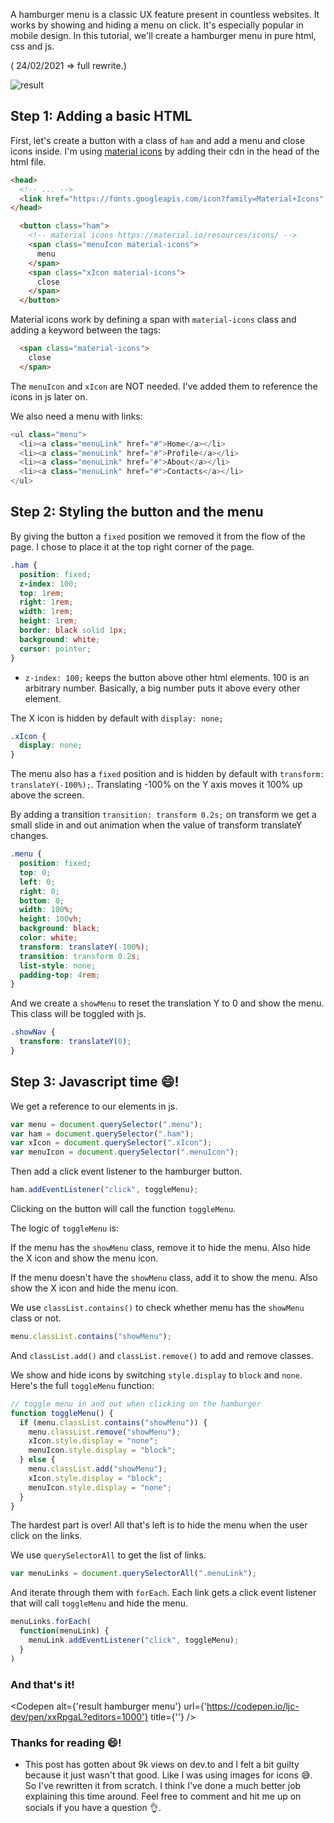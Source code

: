 
A hamburger menu is a classic UX feature present in countless websites. It works by showing and hiding a menu on click. It's especially popular in mobile design. In this tutorial, we'll create a hamburger menu in pure html, css and js.

( 24/02/2021 => full rewrite.)

![result](/images/blog/easy-hamburger-menu-with-js/0.gif)

## Step 1: Adding a basic HTML

First, let's create a button with a class of `ham` and add a menu and close icons inside.
I'm using [material icons](https://material.io/resources/icons/) by adding their cdn in the head of the html file.

```html
<head>
  <!-- ... -->
  <link href="https://fonts.googleapis.com/icon?family=Material+Icons" rel="stylesheet">
</head>
```

```html
  <button class="ham">
    <!-- material icons https://material.io/resources/icons/ -->
    <span class="menuIcon material-icons">
      menu
    </span>
    <span class="xIcon material-icons">
      close
    </span>
  </button>
```

Material icons work by defining a span with `material-icons` class and adding a keyword between the tags:
```html
  <span class="material-icons">
    close
  </span>
```

The `menuIcon` and `xIcon` are NOT needed. I've added them to reference the icons in js later on.

We also need a menu with links:

```js
<ul class="menu">
  <li><a class="menuLink" href="#">Home</a></li>
  <li><a class="menuLink" href="#">Profile</a></li>
  <li><a class="menuLink" href="#">About</a></li>
  <li><a class="menuLink" href="#">Contacts</a></li>
</ul>
```

## Step 2: Styling the button and the menu

By giving the button a `fixed` position we removed it from the flow of the page. I chose to place it at the top right corner of the page.

```css
.ham {
  position: fixed;
  z-index: 100;
  top: 1rem;
  right: 1rem;
  width: 1rem;
  height: 1rem;
  border: black solid 1px;
  background: white;
  cursor: pointer;
}
```

* `z-index: 100;` keeps the button above other html elements. 100 is an arbitrary number. Basically, a big number puts it above every other element.

The X icon is hidden by default with `display: none;`

``` css
.xIcon {
  display: none;
}
```

The menu also has a `fixed` position and is hidden by default with `transform: translateY(-100%);`. Translating -100% on the Y axis moves it 100% up above the screen.

By adding a transition `transition: transform 0.2s;` on transform we get a small slide in and out animation when the value of transform translateY changes.

```css
.menu {
  position: fixed;
  top: 0;
  left: 0;
  right: 0;
  bottom: 0;
  width: 100%;
  height: 100vh;
  background: black;
  color: white;
  transform: translateY(-100%);
  transition: transform 0.2s;
  list-style: none;
  padding-top: 4rem;
}
```

And we create a `showMenu` to reset the translation Y to 0 and show the menu. This class will be toggled with js.

```css
.showNav {
  transform: translateY(0);
}
```

## Step 3: Javascript time 😄!

We get a reference to our elements in js.

``` javascript
var menu = document.querySelector(".menu");
var ham = document.querySelector(".ham");
var xIcon = document.querySelector(".xIcon");
var menuIcon = document.querySelector(".menuIcon");
```

Then add a click event listener to the hamburger button.

``` javascript
ham.addEventListener("click", toggleMenu);
```

Clicking on the button will call the function `toggleMenu`.

The logic of `toggleMenu` is:

If the menu has the `showMenu` class, remove it to hide the menu. Also hide the X icon and show the menu icon.

If the menu doesn't have the `showMenu` class, add it to show the menu. Also show the X icon and hide the menu icon.

We use `classList.contains()` to check whether menu has the `showMenu` class or not.

``` javascript
menu.classList.contains("showMenu");
```

And `classList.add()` and `classList.remove()` to add and remove classes.

We show and hide icons by switching `style.display` to `block` and `none`.
Here's the full `toggleMenu` function:

``` javascript
// toggle menu in and out when clicking on the hamburger
function toggleMenu() {
  if (menu.classList.contains("showMenu")) {
    menu.classList.remove("showMenu");
    xIcon.style.display = "none";
    menuIcon.style.display = "block";
  } else {
    menu.classList.add("showMenu");
    xIcon.style.display = "block";
    menuIcon.style.display = "none";
  }
}
``` 

The hardest part is over! All that's left is to hide the menu when the user click on the links.

We use `querySelectorAll` to get the list of links.

``` javascript
var menuLinks = document.querySelectorAll(".menuLink");
```

And iterate through them with `forEach`. Each link gets a click event listener that will call `toggleMenu` and hide the menu.

``` javascript
menuLinks.forEach( 
  function(menuLink) { 
    menuLink.addEventListener("click", toggleMenu);
  }
)
```

### And that's it!

<Codepen alt={'result hamburger menu'} url={'https://codepen.io/ljc-dev/pen/xxRpgaL?editors=1000'} title={''} />

### Thanks for reading 😄!

- This post has gotten about 9k views on dev.to and I felt a bit guilty because it just wasn't that good. Like I was using images for icons 😅. So I've rewritten it from scratch. I think I've done a much better job explaining this time around. Feel free to comment and hit me up on socials if you have a question 👌.